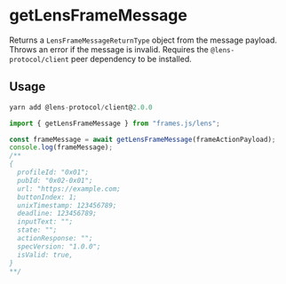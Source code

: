 # getLensFrameMessage

Returns a `LensFrameMessageReturnType` object from the message payload. Throws an error if the message is invalid. Requires the `@lens-protocol/client` peer dependency to be installed.

## Usage

```ts
yarn add @lens-protocol/client@2.0.0
```

```ts
import { getLensFrameMessage } from "frames.js/lens";

const frameMessage = await getLensFrameMessage(frameActionPayload);
console.log(frameMessage);
/**
{
  profileId: "0x01";
  pubId: "0x02-0x01";
  url: "https://example.com;
  buttonIndex: 1;
  unixTimestamp: 123456789;
  deadline: 123456789;
  inputText: "";
  state: "";
  actionResponse: "";
  specVersion: "1.0.0";
  isValid: true,
}
**/
```
